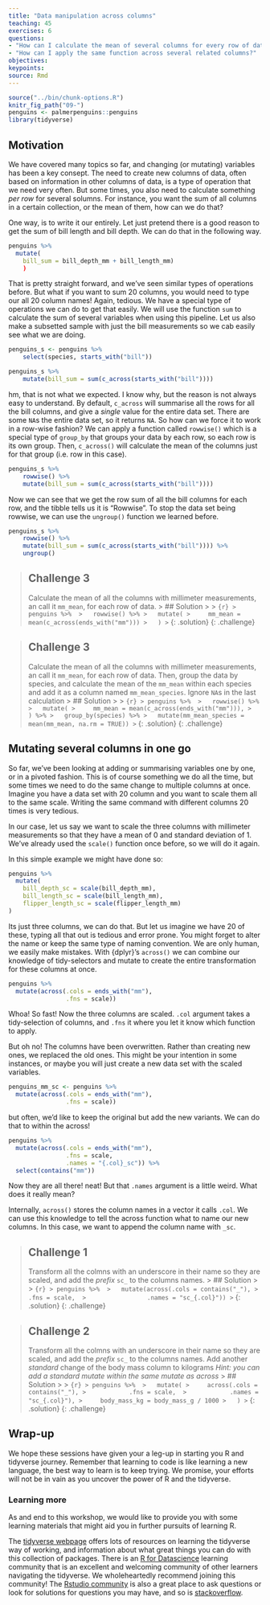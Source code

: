 ```yaml
---
title: "Data manipulation across columns"
teaching: 45
exercises: 6
questions:
- "How can I calculate the mean of several columns for every row of data?"
- "How can I apply the same function across several related columns?"
objectives:
keypoints:
source: Rmd
---
```


```r
source("../bin/chunk-options.R")
knitr_fig_path("09-")
penguins <- palmerpenguins::penguins
library(tidyverse)
```
## Motivation

We have covered many topics so far, and changing (or mutating) variables has been a key consept. 
The need to create new columns of data, often based on information in other columns of data, is a type of operation that we need very often.
But some times, you also need to calculate something _per row_ for several solumns. 
For instance, you want the sum of all columns in a certain collection, or the mean of them, how can we do that?

One way, is to write it our entirely.
Let just pretend there is a good reason to get the sum of bill length and bill depth. 
We can do that in the following way.

```r
penguins %>% 
  mutate(
    bill_sum = bill_depth_mm + bill_length_mm)
    )
```

That is pretty straight forward, and we've seen similar types of operations before.
But what if you want to sum 20 columns, you would need to type our all 20 column names!
Again, tedious. 
We have a special type of operations we can do to get that easily. 
We will use the function `sum` to calculate the sum of several variables when using this pipeline.
Let us also make a subsetted sample with just the bill measurements so we cab easily see what we are doing.

```r
penguins_s <- penguins %>%
    select(species, starts_with("bill"))

penguins_s %>%
    mutate(bill_sum = sum(c_across(starts_with("bill"))))
```

hm, that is not what we expected.
I know why, but the reason is not always easy to understand. 
By default, `c_across` will summarise all the rows for all the bill columns, and give a _single_ value for the entire data set.
There are some `NA`s the entire data set, so it returns `NA`. 
So how can we force it to work in a row-wise fashion?
We can apply a function called `rowwise()` which is a special type of `group_by` that groups your data by each row, so each row is its own group.
Then, `c_across()` will calculate the mean of the columns just for that group (i.e. row in this case).

```r
penguins_s %>%
    rowwise() %>%
    mutate(bill_sum = sum(c_across(starts_with("bill"))))
```

Now we can see that we get the row sum of all the bill columns for each row, and the tibble tells us it is "Rowwise".
To stop the data set being rowwise, we can use the `ungroup()` function we learned before.

```r
penguins_s %>%
    rowwise() %>%
    mutate(bill_sum = sum(c_across(starts_with("bill")))) %>%
    ungroup()
```

> ## Challenge 3
> Calculate the mean of all the columns with millimeter measurements, an call it `mm_mean`, for each row of data.
> > ## Solution 
> >
> > ```{r}
> > penguins %>% 
> >   rowwise() %>%
> >   mutate(
> >     mm_mean = mean(c_across(ends_with("mm")))
> >   )
> > ```
> {: .solution}
{: .challenge}

> ## Challenge 3
> Calculate the mean of all the columns with millimeter measurements, an call it `mm_mean`, for each row of data.
> Then, group the data by species, and calculate the mean of the `mm_mean` within each species and add it as a column named `mm_mean_species`.
> Ignore `NA`s in the last calculation
> > ## Solution 
> >
> > ```{r}
> > penguins %>% 
> >   rowwise() %>%
> >   mutate(
> >     mm_mean = mean(c_across(ends_with("mm"))),
> >   ) %>%
> >   group_by(species) %>%
> >   mutate(mm_mean_species = mean(mm_mean, na.rm = TRUE))
> > ```
> {: .solution}
{: .challenge}


## Mutating several columns in one go

So far, we've been looking at adding or summarising variables one by one, or in a pivoted fashion.
This is of course something we do all the time, but some times we need to do the same change to multiple columns at once. 
Imagine you have a data set with 20 column and you want to scale them all to the same scale.
Writing the same command with different columns 20 times is very tedious. 

In our case, let us say we want to scale the three columns with millimeter measurements so that they have a mean of 0 and standard deviation of 1. 
We've already used the `scale()` function once before, so we will do it again.

In this simple example we might have done so:

```r
penguins %>% 
  mutate(
    bill_depth_sc = scale(bill_depth_mm),
    bill_length_sc = scale(bill_length_mm),
    flipper_length_sc = scale(flipper_length_mm)
)
```

Its just three columns, we can do that. 
But let us imagine we have 20 of these, typing all that out is tedious and error prone. 
You might forget to alter the name or keep the same type of naming convention. 
We are only human, we easily make mistakes.
With {dplyr}'s `across()` we can combine our knowledge of tidy-selectors and mutate to create the entire transformation for these columns at once.

```r
penguins %>% 
  mutate(across(.cols = ends_with("mm"), 
                .fns = scale))
```

Whoa! So fast!
Now the three columns are scaled. 
`.col` argument takes a tidy-selection of columns, and `.fns` it where you let it know which function to apply.

But oh no! The columns have been overwritten. Rather than creating new ones, we replaced the old ones.
This might be your intention in some instances, or maybe you will just create a new data set with the scaled variables. 

```r
penguins_mm_sc <- penguins %>% 
  mutate(across(.cols = ends_with("mm"),
                .fns = scale))
```

but often, we'd like to keep the original but add the new variants. We can do that to within the across!

```r
penguins %>% 
  mutate(across(.cols = ends_with("mm"),
                .fns = scale, 
                .names = "{.col}_sc")) %>% 
  select(contains("mm"))
```

Now they are all there! neat! But that `.names` argument is a little weird. What does it really mean?

Internally, `across()` stores the column names in a vector it calls `.col`.
We can use this knowledge to tell the across function what to name our new columns. 
In this case, we want to append the column name with `_sc`. 

> ## Challenge 1
> Transform all the colmns with an underscore in their name so they are scaled, and add the _prefix_ `sc_` to the columns names.
> > ## Solution 
> >
> > ```{r}
> > penguins %>% 
> >   mutate(across(.cols = contains("_"),
> >                 .fns = scale, 
> >                 .names = "sc_{.col}"))
> > ```
> {: .solution}
{: .challenge}

> ## Challenge 2
> Transform all the colmns with an underscore in their name so they are scaled, and add the _prefix_ `sc_` to the columns names. 
> Add another _standard_ change of the body mass column to kilograms
> _Hint: you can add a standard mutate within the same mutate as across_
> > ## Solution 
> >
> > ```{r}
> > penguins %>% 
> >   mutate(
> >     across(.cols = contains("_"),
> >            .fns = scale, 
> >            .names = "sc_{.col}"),
> >     body_mass_kg = body_mass_g / 1000
> >   )
> > ```
> {: .solution}
{: .challenge}


## Wrap-up

We hope these sessions have given your a leg-up in starting you R and tidyverse journey. 
Remember that learning to code is like learning a new language, the best way to learn is to keep trying. 
We promise, your efforts will not be in vain as you uncover the power of R and the tidyverse.

### Learning more
As and end to this workshop, we would like to provide you with some learning materials that might aid you in further pursuits of learning R. 

The [tidyverse webpage](https://www.tidyverse.org/) offers lots of resources on learning the tidyverse way of working, and information
about what great things you can do with this collection of packages. 
There is an [R for Datascience](https://www.rfordatasci.com/) learning community that is an excellent and 
welcoming community of other learners navigating the tidyverse. We wholeheartedly recommend joining this community!
The [Rstudio community](https://community.rstudio.com/) is also a great place to ask questions or 
look for solutions for questions you may have, and so is [stackoverflow](https://stackoverflow.com/).

